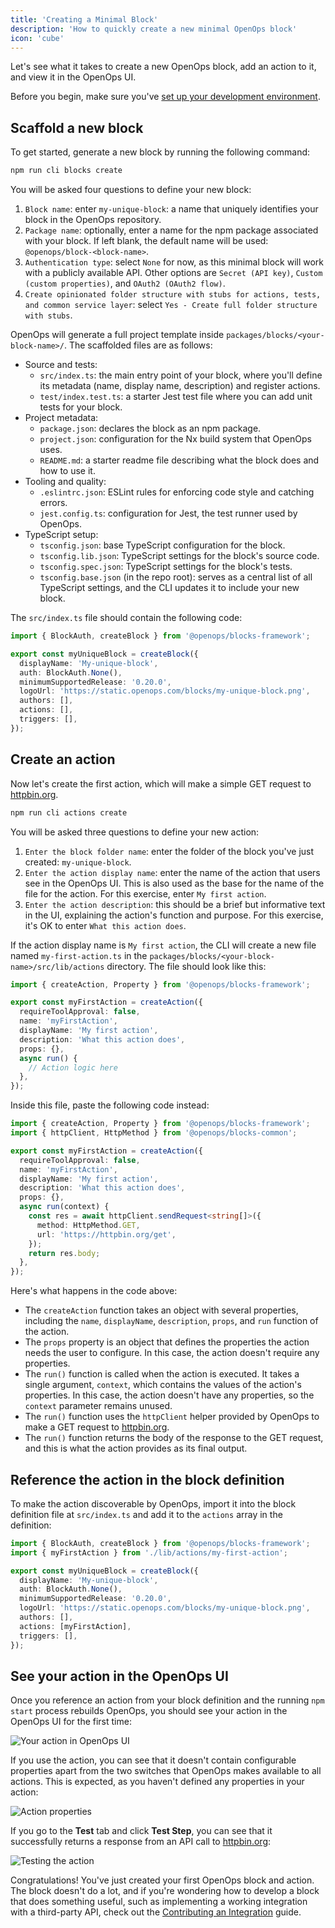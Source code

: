 ```yaml
---
title: 'Creating a Minimal Block'
description: 'How to quickly create a new minimal OpenOps block'
icon: 'cube'
---
```


Let's see what it takes to create a new OpenOps block, add an action to it, and view it in the OpenOps UI.

Before you begin, make sure you've [set up your development environment](/contributing/development-environment/).

## Scaffold a new block

To get started, generate a new block by running the following command:

```bash
npm run cli blocks create
```

You will be asked four questions to define your new block:

1. `Block name`: enter `my-unique-block`: a name that uniquely identifies your block in the OpenOps repository.
2. `Package name`: optionally, enter a name for the npm package associated with your block. If left blank, the default name will be used: `@openops/block-<block-name>`.
3. `Authentication type`: select `None` for now, as this minimal block will work with a publicly available API. Other options are `Secret (API key)`, `Custom (custom properties)`, and `OAuth2 (OAuth2 flow)`.
4. `Create opinionated folder structure with stubs for actions, tests, and common service layer`: select `Yes - Create full folder structure with stubs`.

OpenOps will generate a full project template inside `packages/blocks/<your-block-name>/`. The scaffolded files are as follows:
* Source and tests:
    * `src/index.ts`: the main entry point of your block, where you'll define its metadata (name, display name, description) and register actions.
    * `test/index.test.ts`: a starter Jest test file where you can add unit tests for your block.
* Project metadata:
    * `package.json`: declares the block as an npm package.
    * `project.json`: configuration for the Nx build system that OpenOps uses.
    * `README.md`: a starter readme file describing what the block does and how to use it.
* Tooling and quality:
    * `.eslintrc.json`: ESLint rules for enforcing code style and catching errors.
    * `jest.config.ts`: configuration for Jest, the test runner used by OpenOps.
* TypeScript setup:
    * `tsconfig.json`: base TypeScript configuration for the block.
    * `tsconfig.lib.json`: TypeScript settings for the block's source code.
    * `tsconfig.spec.json`: TypeScript settings for the block's tests.
    * `tsconfig.base.json` (in the repo root): serves as a central list of all TypeScript settings, and the CLI updates it to include your new block.

The `src/index.ts` file should contain the following code:

```ts
import { BlockAuth, createBlock } from '@openops/blocks-framework';

export const myUniqueBlock = createBlock({
  displayName: 'My-unique-block',
  auth: BlockAuth.None(),
  minimumSupportedRelease: '0.20.0',
  logoUrl: 'https://static.openops.com/blocks/my-unique-block.png',
  authors: [],
  actions: [],
  triggers: [],
});
```

## Create an action

Now let's create the first action, which will make a simple GET request to [httpbin.org](https://httpbin.org/).

```bash
npm run cli actions create
```

You will be asked three questions to define your new action:

1. `Enter the block folder name`: enter the folder of the block you've just created: `my-unique-block`.
2. `Enter the action display name`: enter the name of the action that users see in the OpenOps UI. This is also used as the base for the name of the file for the action. For this exercise, enter `My first action`.
3. `Enter the action description`: this should be a brief but informative text in the UI, explaining the action's function and purpose. For this exercise, it's OK to enter `What this action does`.

If the action display name is `My first action`, the CLI will create a new file named `my-first-action.ts` in the `packages/blocks/<your-block-name>/src/lib/actions` directory. The file should look like this:

```typescript
import { createAction, Property } from '@openops/blocks-framework';

export const myFirstAction = createAction({
  requireToolApproval: false,
  name: 'myFirstAction',
  displayName: 'My first action',
  description: 'What this action does',
  props: {},
  async run() {
    // Action logic here
  },
});
```

Inside this file, paste the following code instead:

```typescript
import { createAction, Property } from '@openops/blocks-framework';
import { httpClient, HttpMethod } from '@openops/blocks-common';

export const myFirstAction = createAction({
  requireToolApproval: false,
  name: 'myFirstAction',
  displayName: 'My first action',
  description: 'What this action does',
  props: {},
  async run(context) {
    const res = await httpClient.sendRequest<string[]>({
      method: HttpMethod.GET,
      url: 'https://httpbin.org/get',
    });
    return res.body;
  },
});
```

Here's what happens in the code above:
* The `createAction` function takes an object with several properties, including the `name`, `displayName`, `description`, `props`, and `run` function of the action.
* The `props` property is an object that defines the properties the action needs the user to configure. In this case, the action doesn't require any properties.
* The `run()` function is called when the action is executed. It takes a single argument, `context`, which contains the values of the action's properties. In this case, the action doesn't have any properties, so the `context` parameter remains unused.
* The `run()` function uses the `httpClient` helper provided by OpenOps to make a GET request to [httpbin.org](https://httpbin.org/).
* The `run()` function returns the body of the response to the GET request, and this is what the action provides as its final output.

## Reference the action in the block definition

To make the action discoverable by OpenOps, import it into the block definition file at `src/index.ts` and add it to the `actions` array in the definition:

```typescript
import { BlockAuth, createBlock } from '@openops/blocks-framework';
import { myFirstAction } from './lib/actions/my-first-action';

export const myUniqueBlock = createBlock({
  displayName: 'My-unique-block',
  auth: BlockAuth.None(),
  minimumSupportedRelease: '0.20.0',
  logoUrl: 'https://static.openops.com/blocks/my-unique-block.png',
  authors: [],
  actions: [myFirstAction],
  triggers: [],
});
```

## See your action in the OpenOps UI

Once you reference an action from your block definition and the running `npm start` process rebuilds OpenOps, you should see your action in the OpenOps UI for the first time:

![Your action in OpenOps UI](/images/contributing/action-debuts-in-openops-ui.png)

If you use the action, you can see that it doesn't contain configurable properties apart from the two switches that OpenOps makes available to all actions. This is expected, as you haven't defined any properties in your action:

![Action properties](/images/contributing/action-properties-none.png)

If you go to the **Test** tab and click **Test Step**, you can see that it successfully returns a response from an API call to [httpbin.org](https://httpbin.org/):

![Testing the action](/images/contributing/action-testing.png)

Congratulations! You've just created your first OpenOps block and action. The block doesn't do a lot, and if you're wondering how to develop a block that does something useful, such as implementing a working integration with a third-party API, check out the [Contributing an Integration](/contributing/contributing-an-integration/) guide.
